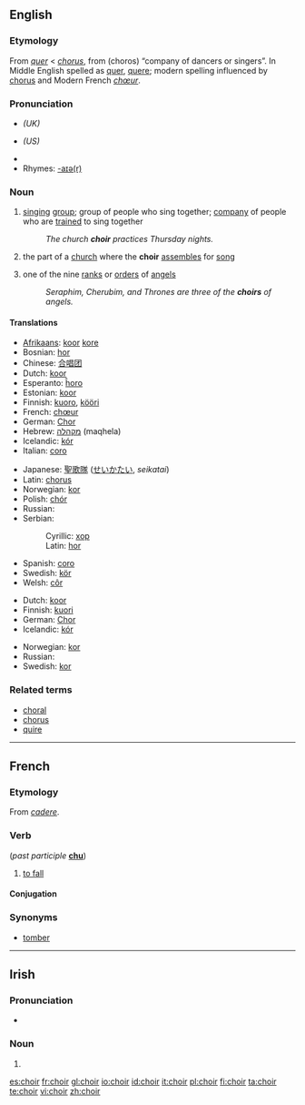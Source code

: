 {{see|chóir}}
{{wikipedia|Choir (disambiguation)}}
==English==

===Etymology===
From {{OF.}} ''[[quer]]'' < {{L.}} ''[[chorus]]'', from {{AGr.}} '''{{polytonic|[[χορός]]}}''' (choros) “company of dancers or singers”. In Middle English spelled as [[quer]], [[quere]]; modern spelling influenced by [[chorus]] and Modern French ''[[chœur]]''.

===Pronunciation===
* {{IPA|/kwaɪə(ɹ)/}} ''(UK)''
* {{IPA|/kwaɪɚ/}} ''(US)''
* {{audio|en-uk-choir.ogg|Audio (UK)}}
* Rhymes: [[Rhymes:English:-aɪə(r)|-aɪə(r)]]

===Noun===
{{wikipedia}}
{{en-noun}}

# [[sing]]ing [[group]]; group of people who sing together; [[company]] of people who are [[train]]ed to sing together
#: ''The church '''choir''' practices Thursday nights.''
# the part of a [[church]] where the '''choir''' [[assemble]]s for [[song]]
# {{italbrac|Christian [[angelology]]}} one of the nine [[rank]]s or [[order]]s of [[angel]]s
#: ''Seraphim, Cherubim, and Thrones are three of the '''choirs''' of angels.''

====Translations====
{{trans-top|singing group}}
* [[Afrikaans]]: [[koor]] {{n}} [[kore]] {{plural}}
* Bosnian: [[hor#Bosnian|hor]] {{m}}
* Chinese: [[合唱团]]
* Dutch: [[koor]] {{n}}
* Esperanto: [[ĥoro]]
* Estonian: [[koor]]
* Finnish: [[kuoro]], [[kööri]] {{italbrac|colloquial}}
* French: [[chœur]] {{m}}
* German: [[Chor]] {{m}}
* Hebrew: [[מקהלה]] (maqhela) {{f}}
* Icelandic: [[kór]] {{m}}
* Italian: [[coro#Italian|coro]] {{m}}
{{trans-mid}}
* Japanese: [[聖歌隊]] ([[せいかたい]], ''seikatai'')
* Latin: [[chorus]] {{m}}
* Norwegian: [[kor]] {{c}}
* Polish: [[chór]] {{m}}
* Russian: {{t|ru|хор|m|sc=Cyrl|tr=χor}}
* Serbian:
*: Cyrillic: [[хор#Serbian|хор]] {{m}}
*: Latin: [[hor#Serbian|hor]] {{m}}
* Spanish: [[coro#Spanish|coro]] {{m}}
* Swedish: [[kör]] {{c}}
* Welsh: [[côr]]
{{trans-bottom}}

{{trans-top|part of a church for choir assembly}}
* Dutch: [[koor]] {{n}}
* Finnish: [[kuori]]
* German: [[Chor]] {{m}}
* Icelandic: [[kór]] {{m}}
{{trans-mid}}
* Norwegian: [[kor]] {{c}}
* Russian: {{t|ru|хоры|m|p|sc=Cyrl|tr=χorý}}
* Swedish: [[kor]] {{c}}
{{trans-bottom}}

{{trans-top|a rank or order of angels}}
{{trans-mid}}
{{trans-bottom}}

===Related terms===
* [[choral]]
* [[chorus]]
* [[quire]]

----

==French==

===Etymology===
From {{L.}} ''[[cadere]]''.

===Verb===
{{fr-verb|type=defective}} (''past participle'' '''[[chu]]''')

# {{archaic|lang=fr}} [[fall#Verb|to fall]]

====Conjugation====
{{fr-conj-table
| Conjugation of ''choir''
| choir
| avoir chu
| —
| en ayant chu
| —
| [[chu]]
| —
| —
| [[choit]]
| —
| —
| [[choient]]
| —
| —
| —
| —
| —
| —
| —
| —
| [[chut]]
| —
| —
| [[churent]]
| —
| —
| —
| —
| —
| —
| —
| —
| —
| —
| —
| —
| Use the present tense of avoir followed by the past participle
| Use the imperfect tense of avoir followed by the past participle
| Use the past historic tense of avoir followed by the past participle
| Use the future tense of avoir followed by the past participle
| Use the conditional tense of avoir followed by the past participle
| —
| —
| —
| —
| —
| —
| —
| —
| [[chût]]
| —
| —
| —
| —
| —
| —
| —
| —
| Use the appropriate tense of avoir followed by the past participle}}

===Synonyms===
* [[tomber]]

----

==Irish==

===Pronunciation===
* {{IPA|lang=ga|[xɛɾʲ]}}

===Noun===
{{infl|ga|noun form}}

# {{mutation of|coir}}

[[es:choir]]
[[fr:choir]]
[[gl:choir]]
[[io:choir]]
[[id:choir]]
[[it:choir]]
[[pl:choir]]
[[fi:choir]]
[[ta:choir]]
[[te:choir]]
[[vi:choir]]
[[zh:choir]]